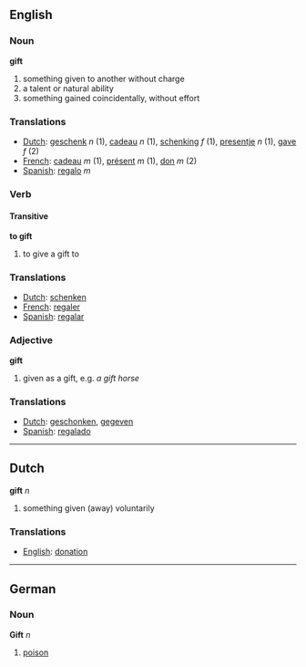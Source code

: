 ==English==

===Noun===
'''gift'''

#something given to another without charge
#a talent or natural ability
#something gained coincidentally, without effort

===Translations===
*[[Dutch]]: [[geschenk]] ''n'' (1), [[cadeau]] ''n'' (1), [[schenking]] ''f'' (1), [[presentje]] ''n'' (1), [[gave]] ''f'' (2)
*[[French]]: [[cadeau]] ''m'' (1), [[présent]] ''m'' (1), [[don]] ''m'' (2)
*[[Spanish]]: [[regalo]] ''m''

===Verb===
====Transitive====
'''to gift'''

#to give a gift to

===Translations===
*[[Dutch]]: [[schenken]]
*[[French]]: [[regaler]]
*[[Spanish]]: [[regalar]]

===Adjective===
'''gift'''

#given as a gift, e.g. ''a gift horse''

===Translations===
*[[Dutch]]: [[geschonken]], [[gegeven]]
*[[Spanish]]: [[regalado]]

----
==Dutch==

'''gift''' ''n''

#something given (away) voluntarily

===Translations===
*[[English]]: [[donation]]

----

==German==

===Noun===

'''Gift''' ''n''

#[[poison]]